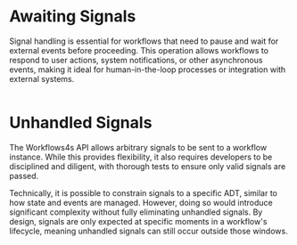 
# Awaiting Signals

Signal handling is essential for workflows that need to pause and wait for external events before proceeding. This operation allows workflows to respond to user actions, system notifications, or other asynchronous events, making it ideal for human-in-the-loop processes or integration with external systems.

```scala file=./main/scala/workflows4s/example/docs/HandleSignalExample.scala start=start_withoutError end=end_withoutError
```

<OperationOutputs name="handle-signal"/>

# Unhandled Signals

The Workflows4s API allows arbitrary signals to be sent to a workflow instance. While this provides flexibility, it also
requires developers to be disciplined and diligent, with thorough tests to ensure only valid signals are passed.

Technically, it is possible to constrain signals to a specific ADT, similar to how state and
events are managed. However, doing so would introduce significant complexity without fully eliminating unhandled
signals. By design, signals are only expected at specific moments in a workflow's lifecycle, meaning unhandled signals
can still occur outside those windows.
